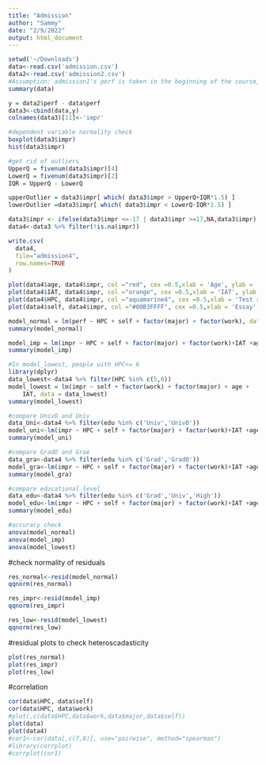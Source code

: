 ```yaml
---
title: "Admission"
author: "Sammy"
date: "2/9/2022"
output: html_document
---
```

 
```r
setwd('~/Downloads')
data<-read.csv('admission.csv')
data2<-read.csv('admission2.csv')
#Assumption: admission1's perf is taken in the beginning of the course, admission2's on the last day of the course. 
summary(data)
```

```r
y = data2$perf - data$perf
data3<-cbind(data,y)
colnames(data3)[11]<-'impr'
```


```r
#dependent variable normality check 
boxplot(data3$impr)
hist(data3$impr)

```

```r
#get rid of outliers
UpperQ = fivenum(data3$impr)[4]
LowerQ = fivenum(data3$impr)[2]
IQR = UpperQ - LowerQ

upperOutlier = data3$impr[ which( data3$impr > UpperQ+IQR*1.5) ]
lowerOutlier =data3$impr[ which( data3$impr < LowerQ-IQR*1.5) ]

data3$impr <- ifelse(data3$impr <=-17 | data3$impr >=17,NA,data3$impr)
data4<-data3 %>% filter(!is.na(impr))

write.csv(
  data4,              
  file="admission4",    
  row.names=TRUE  
)

```


```r

plot(data4$age, data4$impr, col ="red", cex =0.5,xlab = 'Age', ylab = 'Improvement')
plot(data4$IAT, data4$impr, col ="orange", cex =0.5,xlab = 'IAT', ylab = 'Improvement')
plot(data4$HPC, data4$impr, col ="aquamarine4", cex =0.5,xlab = 'Test result', ylab = 'Improvement')
plot(data4$self, data4$impr, col ="#00B3FFFF", cex =0.5,xlab = 'Essay', ylab = 'Improvement')

```
```r
model_normal = lm(perf ~ HPC + self + factor(major) + factor(work), data = data)
summary(model_normal)

model_imp = lm(impr ~ HPC + self + factor(major) + factor(work)+IAT +age + factor(edu), data = data4)
summary(model_imp)
```
```r
#In model_lowest, people with HPC<= 6
library(dplyr)
data_lowest<-data4 %>% filter(HPC %in% c(5,6))
model_lowest = lm(impr ~ self + factor(work) + factor(major) + age + 
    IAT, data = data_lowest)
summary(model_lowest)
```
```r
#compare UnivO and Univ
data_Uni<-data4 %>% filter(edu %in% c('Univ','UnivO'))
model_uni<-lm(impr ~ HPC + self + factor(major) + factor(work)+IAT +age + factor(edu), data = data_Uni)
summary(model_uni)
```
```r
#compare GradO and Grae
data_gra<-data4 %>% filter(edu %in% c('Grad','GradO'))
model_gra<-lm(impr ~ HPC + self + factor(major) + factor(work)+IAT +age + factor(edu), data = data_gra)
summary(model_gra)
```

```r
#compare educational level
data_edu<-data4 %>% filter(edu %in% c('Grad','Univ','High'))
model_edu<-lm(impr ~ HPC + self + factor(major) + factor(work)+IAT +age + factor(edu), data = data_edu)
summary(model_edu)
```


```r
#accuracy check 
anova(model_normal)
anova(model_imp)
anova(model_lowest)
```



#check normality of residuals
```r
res_normal<-resid(model_normal)
qqnorm(res_normal)

res_impr<-resid(model_imp)
qqnorm(res_impr)

res_low<-resid(model_lowest)
qqnorm(res_low)
```

#residual plots to check heteroscadasticity 
```r
plot(res_normal)
plot(res_impr)
plot(res_low)
```

#correlation 
```r
cor(data$HPC, data$self)
cor(data$HPC, data$work)
#plot(,c(data$HPC,data$work,data$major,data$self))
plot(data)
plot(data4)
#cor1<-cor(data[,c(7,8)], use="pairwise", method="spearman")
#library(corrplot)
#corrplot(cor1)
```




